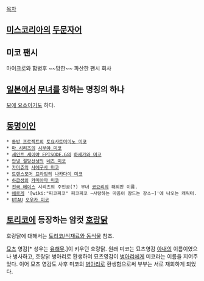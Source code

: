 [[목차]]
== [[미스코리아]]의 [[두문자어]] ==
== 미코 팬시 ==
마이크로와 합병후 ~~망한~~ 파산한 팬시 회사
== [[일본]]에서 [[무녀]]를 칭하는 명칭의 하나 ==
[[모에 요소]]이기도 하다.
== [[동명이인]] ==
 * [[동방 프로젝트]]의 [[토요사토미미노 미코]]
 * [[마 시리즈]]의 [[시부야 미코]]
 * [[세인트 세이야 EPISODE.G]]의 [[하세가와 미코]]
 * [[안녕 절망선생]]의 [[네즈 미코]]
 * [[카미츄]]의 [[사에구사 미코]]
 * [[트랜스포머 프라임]]의 [[나카다이 미코]]
 * [[하급생]]의 [[카미야마 미코]]
 * [[전국 에이스]] 시리즈의 주인공(?) 무녀 [[코요리]]의 해외판 이름.
 * [[에로게]] '[wiki:"피코피코" 피코피코 ~사랑하는 마음이 잠드는 장소~]'에 나오는 캐릭터.
 * [[UTAU]] [[오우카 미코]]
== [[토리코]]에 등장하는 암컷 [[호랑닭]] ==
호랑닭에 대해서는 [[토리코/식재료와 동식물]] 참조.

[[묘츠]] 영감[* 성우는 [[유해무]].]이 키우던 호랑닭. 원래 미코는 묘츠영감 [[아내]]의 이름이였으나 병사하고, 호랑닭 병아리로 환생하여 묘츠영감이 [[병아리]]에게 미코라는 이름을 지어주었다.
이어 묘츠 영감도 사후 미코의 [[병아리]]로 환생함으로써 부부는 서로 재회하게 되었다.
